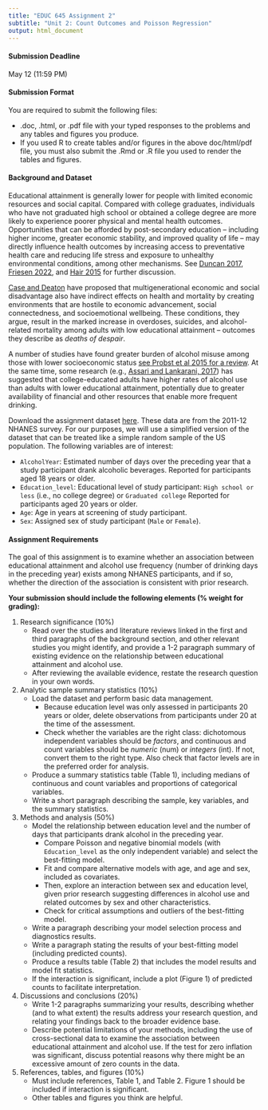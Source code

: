 ```yaml
---
title: "EDUC 645 Assignment 2"
subtitle: "Unit 2: Count Outcomes and Poisson Regression"
output: html_document
---
```


#### Submission Deadline

May 12 (11:59 PM)

#### Submission Format

You are required to submit the following files:  

 * .doc, .html, or .pdf file with your typed responses to the problems and any tables and figures you produce. 
 * If you used R to create tables and/or figures in the above doc/html/pdf file, you must also submit the .Rmd or .R file you used to render the tables and figures. 
 
#### Background and Dataset

Educational attainment is generally lower for people with limited economic resources and social capital. Compared with college graduates, individuals who have not graduated high school or obtained a college degree are more likely to experience poorer physical and mental health outcomes. Opportunities that can be afforded by post-secondary education – including higher income, greater economic stability, and improved quality of life – may directly influence health outcomes by increasing access to preventative health care and reducing life stress and exposure to unhealthy environmental conditions, among other mechanisms. See [Duncan 2017](https://uo-educ-quant.github.io/645/articles/Duncan_2017.pdf), [Friesen 2022](https://uo-educ-quant.github.io/645/articles/Friesen_2022.pdf), and [Hair 2015](https://uo-educ-quant.github.io/645/articles/Hair_2015.pdf) for further discussion. 

[Case and Deaton](https://uo-educ-quant.github.io/645/articles/Case_Deaton_2017.pdf) have proposed that multigenerational economic and social disadvantage also have indirect effects on health and mortality by creating environments that are hostile to economic advancement, social connectedness, and socioemotional wellbeing. These conditions, they argue, result in the marked increase in overdoses, suicides, and alcohol-related mortality among adults with low educational attainment – outcomes they describe as *deaths of despair*.

A number of studies have found greater burden of alcohol misuse among those with lower socioeconomic status [see Probst et al 2015 for a review](https://uo-educ-quant.github.io/645/articles/Probst_2015.pdf). At the same time, some research (e.g., [Assari and Lankarani, 2017](https://uo-educ-quant.github.io/645/articles/Assari_Lankarani_2017.pdf)) has suggested that college-educated adults have higher rates of alcohol use than adults with lower educational attainment, potentially due to greater availability of financial and other resources that enable more frequent drinking. 

Download the assignment dataset [here](https://uo-educ-quant.github.io/645/data/NHANES_data_Assign2.RData). These data are from the 2011-12 NHANES survey. For our purposes, we will use a simplified version of the dataset that can be treated like a simple random sample of the US population. The following variables are of interest:

 * `AlcoholYear`: Estimated number of days over the preceding year that a study participant drank alcoholic beverages. Reported for participants aged 18 years or older.
 * `Education_level`: Educational level of study participant: `High school or less` (i.e., no college degree) or `Graduated college`  Reported for participants aged 20 years or older.
 * `Age`: Age in years at screening of study participant.
 * `Sex`: Assigned sex of study participant (`Male` or `Female`).

#### Assignment Requirements

The goal of this assignment is to examine whether an association between educational attainment and alcohol use frequency (number of drinking days in the preceding year) exists among NHANES participants, and if so, whether the direction of the association is consistent with prior research. 

**Your submission should include the following elements (% weight for grading):**

1. Research significance (10%) 
    + Read over the studies and literature reviews linked in the first and third paragraphs of the background section, and other relevant studies you might identify, and provide a 1-2 paragraph summary of existing evidence on the relationship between educational attainment and alcohol use. 
    + After reviewing the available evidence, restate the research question in your own words. 

2. Analytic sample summary statistics (10%)
    + Load the dataset and perform basic data management.
      + Because education level was only assessed in participants 20 years or older, delete observations from participants under 20 at the time of the assessment.  
      + Check whether the variables are the right class: dichotomous independent variables should be *factors*, and continuous and count variables should be *numeric* (num) or *integers* (int). If not, convert them to the right type. Also check that factor levels are in the preferred order for analysis. 
    + Produce a summary statistics table (Table 1), including medians of continuous and count variables and proportions of categorical variables.
    + Write a short paragraph describing the sample, key variables, and the summary statistics.
 
3. Methods and analysis (50%)
    + Model the relationship between education level and the number of days that participants drank alcohol in the preceding year.
      + Compare Poisson and negative binomial models (with `Education_level` as the only independent variable) and select the best-fitting model. 
      + Fit and compare alternative models with age, and age and sex, included as covariates. 
      + Then, explore an interaction between sex and education level, given prior research suggesting differences in alcohol use and related outcomes by sex and other characteristics. 
      + Check for critical assumptions and outliers of the best-fitting model.
    + Write a paragraph describing your model selection process and diagnostics results.
    + Write a paragraph stating the results of your best-fitting model (including predicted counts).
    + Produce a results table (Table 2) that includes the model results and model fit statistics. 
    + If the interaction is significant, include a plot (Figure 1) of predicted counts to facilitate interpretation. 


4. Discussions and conclusions (20%)
    + Write 1-2 paragraphs summarizing your results, describing whether (and to what extent) the results address your research question, and relating your findings back to the broader evidence base. 
    + Describe potential limitations of your methods, including the use of cross-sectional data to examine the association between educational attainment and alcohol use. If the test for zero inflation was significant, discuss potential reasons why there might be an excessive amount of zero counts in the data. 


5. References, tables, and figures (10%)
    + Must include references, Table 1, and Table 2. Figure 1 should be included if interaction is significant. 
    + Other tables and figures you think are helpful.


